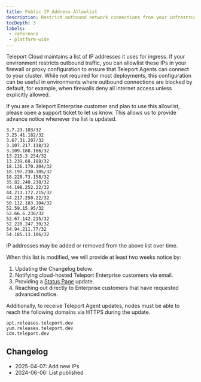```yaml
---
title: Public IP Address Allowlist
description: Restrict outbound network connections from your infrastructure to cloud-hosted Teleport Enterprise.
tocDepth: 3
labels:
 - reference
 - platform-wide
---
```


Teleport Cloud maintains a list of IP addresses it uses for ingress. If your environment restricts outbound traffic,
you can allowlist these IPs in your firewall or proxy configuration to ensure that Teleport Agents can connect to your cluster.
While not required for most deployments, this configuration can be useful in environments where outbound
connections are blocked by default, for example, when firewalls deny all internet access unless explicitly allowed.

<Admonition type="note">
    If you are a Teleport Enterprise customer and plan to use this allowlist, please open a support ticket to let us know. This allows us to provide advance notice whenever the list is updated.
</Admonition>

```
3.7.23.103/32
3.25.41.182/32
3.67.31.207/32
3.107.217.118/32
3.109.188.166/32
13.215.3.254/32
13.239.68.188/32
18.136.170.204/32
18.197.230.105/32
18.228.73.158/32
35.82.240.238/32
44.198.252.22/32
44.213.172.215/32
44.217.250.22/32
50.112.183.104/32
52.59.15.95/32
52.66.6.236/32
52.67.142.215/32
52.220.247.39/32
54.94.211.77/32
54.185.13.106/32
```

<Admonition type="info">
IP addresses may be added or removed from the above list over time.
</Admonition>

When this list is modified, we will provide at least two weeks notice by:
1. Updating the Changelog below.
1. Notifying cloud-hosted Teleport Enterprise customers via email.
1. Providing a [Status Page](https://status.teleport.sh/) update.
1. Reaching out directly to Enterprise customers that have requested advanced notice.

Additionally, to receive Teleport Agent updates, nodes must be able to reach the following domains via HTTPS during the update.

```
apt.releases.teleport.dev
yum.releases.teleport.dev
cdn.teleport.dev
```

## Changelog

- 2025-04-07: Add new IPs
- 2024-06-06: List published
